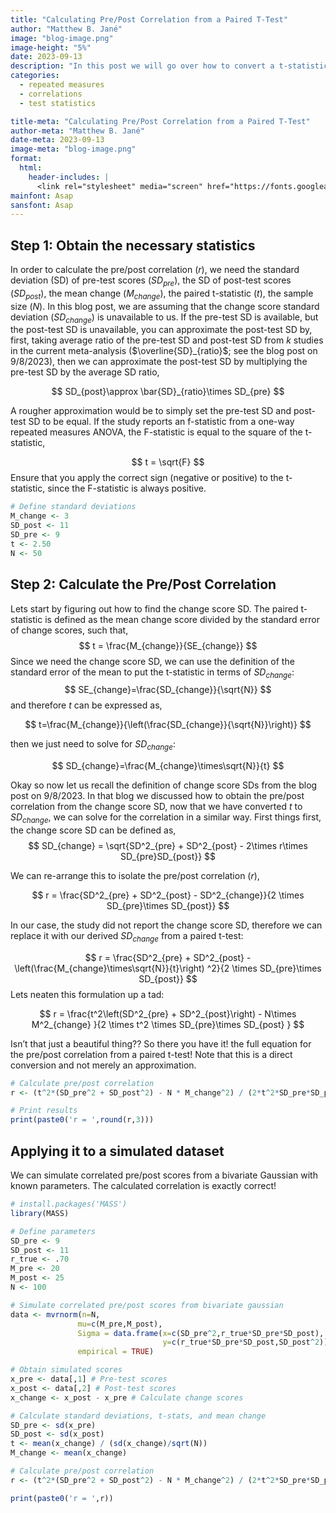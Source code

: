 ```yaml
---
title: "Calculating Pre/Post Correlation from a Paired T-Test"
author: "Matthew B. Jané"
image: "blog-image.png"
image-height: "5%"
date: 2023-09-13
description: "In this post we will go over how to convert a t-statistic from a paired t-test into a pre/post correlation. This is useful when change score standard deviations are unknown. Pre/post correlations are necessary to obtain various types of effect sizes and standard errors such as the repeated measures variant of Cohen's $d$, also referred to as Cohen's $d_{rm}$."
categories:
  - repeated measures
  - correlations
  - test statistics

title-meta: "Calculating Pre/Post Correlation from a Paired T-Test"
author-meta: "Matthew B. Jané"
date-meta: 2023-09-13
image-meta: "blog-image.png"
format:
  html:
    header-includes: |
      <link rel="stylesheet" media="screen" href="https://fonts.googleapis.com/css?family=Asap" type="text/css"/>
mainfont: Asap
sansfont: Asap
---
```


## Step 1: Obtain the necessary statistics

In order to calculate the pre/post correlation ($r$), we need the standard deviation (SD) of pre-test scores ($SD_{pre}$), the SD of post-test scores ($SD_{post}$), the mean change ($M_{change}$), the paired t-statistic ($t$), the sample size ($N$). In this blog post, we are assuming that the change score standard deviation ($SD_{change}$) is unavailable to us. If the pre-test SD is available, but the post-test SD is unavailable, you can approximate the post-test SD by, first, taking average ratio of the pre-test SD and post-test SD from $k$ studies in the current meta-analysis ($\overline{SD}_{ratio}$; see the blog post on 9/8/2023), then we can approximate the post-test SD by multiplying the pre-test SD by the average SD ratio,

$$
SD_{post}\approx \bar{SD}_{ratio}\times SD_{pre}
$$

A rougher approximation would be to simply set the pre-test SD and post-test SD to be equal. If the study reports an f-statistic from a one-way repeated measures ANOVA, the F-statistic is equal to the square of the t-statistic,

$$
t = \sqrt{F}
$$ Ensure that you apply the correct sign (negative or positive) to the t-statistic, since the F-statistic is always positive.

```r
# Define standard deviations
M_change <- 3
SD_post <- 11
SD_pre <- 9
t <- 2.50
N <- 50
```

## Step 2: Calculate the Pre/Post Correlation

Lets start by figuring out how to find the change score SD. The paired t-statistic is defined as the mean change score divided by the standard error of change scores, such that, $$
t = \frac{M_{change}}{SE_{change}}
$$ Since we need the change score SD, we can use the definition of the standard error of the mean to put the t-statistic in terms of $SD_{change}$: $$
SE_{change}=\frac{SD_{change}}{\sqrt{N}}
$$ and therefore $t$ can be expressed as,

$$
t=\frac{M_{change}}{\left(\frac{SD_{change}}{\sqrt{N}}\right)}
$$

then we just need to solve for $SD_{change}$:

$$
SD_{change}=\frac{M_{change}\times\sqrt{N}}{t} 
$$

Okay so now let us recall the definition of change score SDs from the blog post on 9/8/2023. In that blog we discussed how to obtain the pre/post correlation from the change score SD, now that we have converted $t$ to $SD_{change}$, we can solve for the correlation in a similar way. First things first, the change score SD can be defined as, $$
SD_{change} = \sqrt{SD^2_{pre} + SD^2_{post} - 2\times r\times SD_{pre}SD_{post}}
$$

We can re-arrange this to isolate the pre/post correlation ($r$),

$$
r = \frac{SD^2_{pre} + SD^2_{post} - SD^2_{change}}{2 \times SD_{pre}\times SD_{post}}
$$

In our case, the study did not report the change score SD, therefore we can replace it with our derived $SD_{change}$ from a paired t-test:

$$
r = \frac{SD^2_{pre} + SD^2_{post} - \left(\frac{M_{change}\times\sqrt{N}}{t}\right) ^2}{2 \times SD_{pre}\times SD_{post}}
$$ Lets neaten this formulation up a tad:

$$
r = \frac{t^2\left(SD^2_{pre} + SD^2_{post}\right) - N\times M^2_{change} }{2 \times t^2 \times SD_{pre}\times SD_{post} }
$$

Isn't that just a beautiful thing?? So there you have it! the full equation for the pre/post correlation from a paired t-test! Note that this is a direct conversion and not merely an approximation.

```r
# Calculate pre/post correlation
r <- (t^2*(SD_pre^2 + SD_post^2) - N * M_change^2) / (2*t^2*SD_pre*SD_post)

# Print results
print(paste0('r = ',round(r,3)))
```

## Applying it to a simulated dataset

We can simulate correlated pre/post scores from a bivariate Gaussian with known parameters. The calculated correlation is exactly correct!

```r
# install.packages('MASS')
library(MASS)

# Define parameters
SD_pre <- 9
SD_post <- 11
r_true <- .70
M_pre <- 20
M_post <- 25
N <- 100

# Simulate correlated pre/post scores from bivariate gaussian
data <- mvrnorm(n=N,
               mu=c(M_pre,M_post),
               Sigma = data.frame(x=c(SD_pre^2,r_true*SD_pre*SD_post),
                                  y=c(r_true*SD_pre*SD_post,SD_post^2)),
               empirical = TRUE)

# Obtain simulated scores
x_pre <- data[,1] # Pre-test scores
x_post <- data[,2] # Post-test scores
x_change <- x_post - x_pre # Calculate change scores

# Calculate standard deviations, t-stats, and mean change
SD_pre <- sd(x_pre)
SD_post <- sd(x_post)
t <- mean(x_change) / (sd(x_change)/sqrt(N))
M_change <- mean(x_change)

# Calculate pre/post correlation
r <- (t^2*(SD_pre^2 + SD_post^2) - N * M_change^2) / (2*t^2*SD_pre*SD_post)

print(paste0('r = ',r))
```
